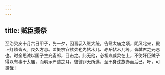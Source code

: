 ```yaml
---
---
---
```

title: 贼臣摄祭
---




至治癸亥十月六日甲子，先一夕，因晋邸入继大统，告祭太庙之顷，阴风北来，殿上灯烛皆灭，良久方息。盖摄祭官铁失也先帖木儿、赤斤帖木儿等，皆弑君之元恶也。时全思诚以国子生充斋郎，目击之。此无他，必祖宗威灵在上，不使奸臣贼子得以有事于太庙，而明示严谴之耳。彼徒罪无所逃，至于身诛族赤而后已。吁，可畏哉！